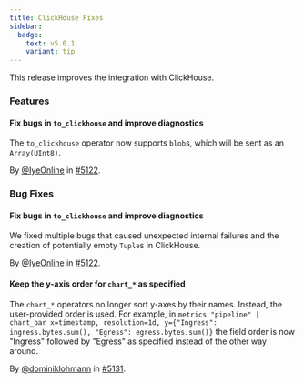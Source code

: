```yaml
---
title: ClickHouse Fixes
sidebar:
  badge:
    text: v5.0.1
    variant: tip
---
```


This release improves the integration with ClickHouse.

### Features

#### Fix bugs in `to_clickhouse` and improve diagnostics

The `to_clickhouse` operator now supports `blob`s, which will be sent as an
`Array(UInt8)`.

By [@IyeOnline](https://github.com/IyeOnline) in [#5122](https://github.com/tenzir/tenzir/pull/5122).

### Bug Fixes

#### Fix bugs in `to_clickhouse` and improve diagnostics

We fixed multiple bugs that caused unexpected internal failures and the creation
of potentially empty `Tuple`s in ClickHouse.

By [@IyeOnline](https://github.com/IyeOnline) in [#5122](https://github.com/tenzir/tenzir/pull/5122).

#### Keep the y-axis order for `chart_*` as specified

The `chart_*` operators no longer sort y-axes by their names. Instead, the
user-provided order is used. For example, in `metrics "pipeline" | chart_bar
x=timestamp, resolution=1d, y={"Ingress": ingress.bytes.sum(), "Egress":
egress.bytes.sum()}` the field order is now "Ingress" followed by "Egress"
as specified instead of the other way around.

By [@dominiklohmann](https://github.com/dominiklohmann) in [#5131](https://github.com/tenzir/tenzir/pull/5131).
